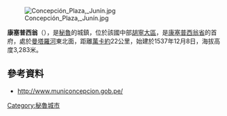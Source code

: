 [[Image:Concepción_Plaza,_Junín.jpg|right]]

'''康塞普西翁'''（{{lang-es|Concepción}}），是[[秘魯|秘魯]]的城鎮，位於該國中部[[胡寧大區|胡寧大區]]，是[[康塞普西翁省_(秘魯)|康塞普西翁省]]的首府，處於[[曼塔羅河|曼塔羅河]]東北面，距離[[萬卡約|萬卡約]]22公里，始建於1537年12月8日，海拔高度3,283米。

==參考資料==
* http://www.municoncepcion.gob.pe/ {{Wayback|url=http://www.municoncepcion.gob.pe/ |date=20211220172333 }}
{{Commons category}}

{{Coord|11|55|06.52|S|75|18|46.40|W|region:PE_type:city|display=title}}

{{Peru-geo-stub}}
[[Category:秘魯城市|Category:秘魯城市]]